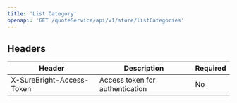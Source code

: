 ```yaml
---
title: 'List Category'
openapi: 'GET /quoteService/api/v1/store/listCategories'
---
```



## Headers

| Header | Description | Required |
|--------|-------------|----------|
| X-SureBright-Access-Token | Access token for authentication | No |


